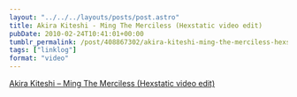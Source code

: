 ```yaml
---
layout: "../../../layouts/posts/post.astro"
title: Akira Kiteshi - Ming The Merciless (Hexstatic video edit)
pubDate: 2010-02-24T10:41:01+00:00
tumblr_permalink: /post/408867302/akira-kiteshi-ming-the-merciless-hexstatic
tags: ["linklog"]
format: "video"
---
```



<YouTube id="https://www.youtube.com/watch?v=axinhh3axQE" />

[Akira Kiteshi &#8211; Ming The Merciless (Hexstatic video edit)][1]

[1]: https://www.youtube.com/watch?v=axinhh3axQE
